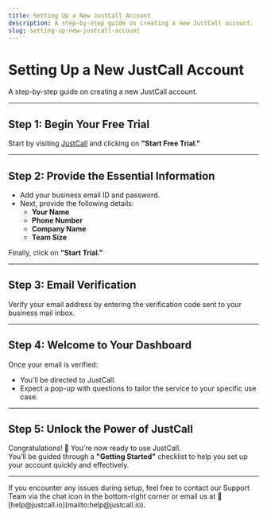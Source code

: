 ```yaml
---
title: Setting Up a New JustCall Account
description: A step-by-step guide on creating a new JustCall account.
slug: setting-up-new-justcall-account
---
```



# Setting Up a New JustCall Account

A step-by-step guide on creating a new JustCall account.

---

## Step 1: Begin Your Free Trial

Start by visiting [JustCall](https://www.justcall.io/) and clicking on **"Start Free Trial."**

---

## Step 2: Provide the Essential Information

- Add your business email ID and password.
- Next, provide the following details:
  - **Your Name**
  - **Phone Number**
  - **Company Name**
  - **Team Size**

Finally, click on **"Start Trial."**

---

## Step 3: Email Verification

Verify your email address by entering the verification code sent to your business mail inbox.

---

## Step 4: Welcome to Your Dashboard

Once your email is verified:
- You’ll be directed to JustCall.
- Expect a pop-up with questions to tailor the service to your specific use case.

---

## Step 5: Unlock the Power of JustCall

Congratulations! 🎉 You're now ready to use JustCall.  
You’ll be guided through a **"Getting Started"** checklist to help you set up your account quickly and effectively.

---

<Callout type="info" title="Need Help?">
If you encounter any issues during setup, feel free to contact our Support Team via the chat icon in the bottom-right corner or email us at 📧 [help@justcall.io](mailto:help@justcall.io).
</Callout>

